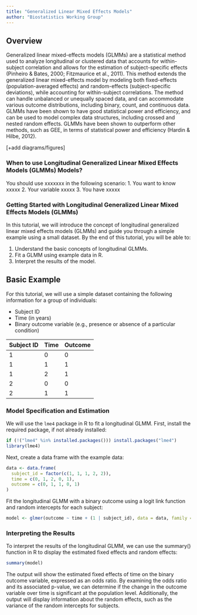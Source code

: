 ```yaml
---
title: "Generalized Linear Mixed Effects Models"
author: "Biostatistics Working Group"
---
```


## Overview
Generalized linear mixed-effects models (GLMMs) are a statistical method used to analyze longitudinal or clustered data that accounts for within-subject correlation and allows for the estimation of subject-specific effects (Pinheiro & Bates, 2000; Fitzmaurice et al., 2011). This method extends the generalized linear mixed-effects model by modeling both fixed-effects (population-averaged effects) and random-effects (subject-specific deviations), while accounting for within-subject correlations. The method can handle unbalanced or unequally spaced data, and can accommodate various outcome distributions, including binary, count, and continuous data. GLMMs have been shown to have good statistical power and efficiency, and can be used to model complex data structures, including crossed and nested random effects. GLMMs have been shown to outperform other methods, such as GEE, in terms of statistical power and efficiency (Hardin & Hilbe, 2012).

[+add diagrams/figures]

### When to use Longitudinal Generalized Linear Mixed Effects Models (GLMMs) Models?
You should use xxxxxxx in the following scenario:
1.	You want to know xxxxx
2.	Your variable xxxxx
3.	You have xxxxx 

### Getting Started with Longitudinal Generalized Linear Mixed Effects Models (GLMMs)

In this tutorial, we will introduce the concept of longitudinal generalized linear mixed effects models (GLMMs) and guide you through a simple example using a small dataset. By the end of this tutorial, you will be able to:

1. Understand the basic concepts of longitudinal GLMMs.
2. Fit a GLMM using example data in R.
3. Interpret the results of the model.

## Basic Example

For this tutorial, we will use a simple dataset containing the following information for a group of individuals:

- Subject ID
- Time (in years)
- Binary outcome variable (e.g., presence or absence of a particular condition)

| Subject ID | Time | Outcome |
|------------|------|---------|
| 1          | 0    | 0       |
| 1          | 1    | 1       |
| 1          | 2    | 1       |
| 2          | 0    | 0       |
| 2          | 1    | 1       |

### Model Specification and Estimation

We will use the `lme4` package in R to fit a longitudinal GLMM. First, install the required package, if not already installed:

```r
if (!("lme4" %in% installed.packages())) install.packages("lme4")
library(lme4)
```

Next, create a data frame with the example data:

```r
data <- data.frame(
  subject_id = factor(c(1, 1, 1, 2, 2)),
  time = c(0, 1, 2, 0, 1),
  outcome = c(0, 1, 1, 0, 1)
)
```
Fit the longitudinal GLMM with a binary outcome using a logit link function and random intercepts for each subject:

```r
model <- glmer(outcome ~ time + (1 | subject_id), data = data, family = binomial(link = "logit"))
```

### Interpreting the Results
To interpret the results of the longitudinal GLMM, we can use the summary() function in R to display the estimated fixed effects and random effects:

```r
summary(model)
```

The output will show the estimated fixed effects of time on the binary outcome variable, expressed as an odds ratio. By examining the odds ratio and its associated p-value, we can determine if the change in the outcome variable over time is significant at the population level. Additionally, the output will display information about the random effects, such as the variance of the random intercepts for subjects.